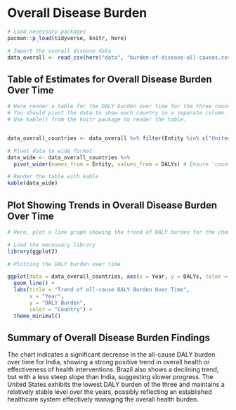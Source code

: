 # Overall Disease Burden

```r
# Load necessary packages
pacman::p_load(tidyverse, knitr, here)

# Import the overall disease data
data_overall <- read_csv(here("data", "burden-of-disease-all-causes.csv"))
```

## Table of Estimates for Overall Disease Burden Over Time

```r
# Here render a table for the DALY burden over time for the three countries 
# You should pivot the data to show each country in a separate column.
# Use kable() from the knitr package to render the table.


data_overall_countries <- data_overall %>% filter(Entity %in% c("United States", "India", "Brazil")) %>% rename("DALYs" = "DALYs (Disability-Adjusted Life Years) - All causes - Sex: Both - Age: Age-standardized (Rate)") %>% select(Entity, Year, DALYs)

# Pivot data to wide format
data_wide <- data_overall_countries %>%
  pivot_wider(names_from = Entity, values_from = DALYs) # Ensure 'country' and 'DALY' match your column names

# Render the table with kable
kable(data_wide)

```

## Plot Showing Trends in Overall Disease Burden Over Time

```r
# Here, plot a line graph showing the trend of DALY burden for the chosen countries over time. You can use ggplot2 to create this plot. Each country's line should be a different color.

# Load the necessary library
library(ggplot2)

# Plotting the DALY burden over time

ggplot(data = data_overall_countries, aes(x = Year, y = DALYs, color = Entity)) + 
  geom_line() +
  labs(title = "Trend of all-cause DALY Burden Over Time",
       x = "Year",
       y = "DALY Burden",
       color = "Country") +
  theme_minimal()
```

## Summary of Overall Disease Burden Findings

The chart indicates a significant decrease in the all-cause DALY burden over time for India, showing a strong positive trend in overall health or effectiveness of health interventions. Brazil also shows a declining trend, but with a less steep slope than India, suggesting slower progress. The United States exhibits the lowest DALY burden of the three and maintains a relatively stable level over the years, possibly reflecting an established healthcare system effectively managing the overall health burden.

